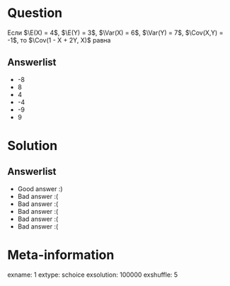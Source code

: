 Question
========
Если $\E(X) = 4$, $\E(Y) = 3$, $\Var(X) = 6$, $\Var(Y) = 7$,
$\Cov(X,Y) = -1$, то $\Cov(1 - X + 2Y, X)$  равна


Answerlist
----------
*  -8
*  8
*  4
*  -4
*  -9
*  9

Solution
========

Answerlist
----------
*  Good answer :)
*  Bad answer :(
*  Bad answer :(
*  Bad answer :(
*  Bad answer :(
*  Bad answer :(

Meta-information
================
exname: 1
extype: schoice
exsolution: 100000
exshuffle: 5
